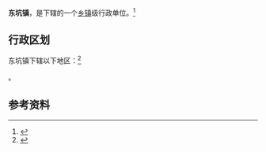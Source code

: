 {{中国乡级行政区|44/19/00/109/000|行政区类别 = [[行政建制镇|鎮]]}}

'''东坑镇'''，是{{PRC admin/fullname|44/19/00/109/000|3}}下辖的一个[[乡镇|乡镇]]级行政单位。<ref>{{PRC admin/ref sgc|{{PRC admin/parent|44/19/00/109/000}}}}</ref>

== 行政区划 ==

东坑镇下辖以下地区：<ref>{{PRC admin/ref sgc|44/19/00/109/000}}</ref>

{{PRC admin/children|44/19/00/109/000}}。

== 参考资料 ==

{{reflist}}

{{行政区划小作品}}
{{PRC admin/navcat|44/19/00/109/000}}
